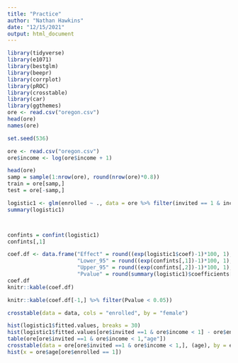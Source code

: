 ---
title: "Practice"
author: "Nathan Hawkins"
date: "12/15/2021"
output: html_document
---


```{r}
library(tidyverse)
library(e1071)
library(bestglm)
library(beepr)
library(corrplot)
library(pROC)
library(crosstable)
library(car)
library(ggthemes)
ore <- read.csv("oregon.csv")
head(ore)
names(ore)

set.seed(536)
```

```{r}
ore <- read.csv("oregon.csv")
ore$income <- log(ore$income + 1)

head(ore)
samp = sample(1:nrow(ore), round(nrow(ore)*0.8))
train = ore[samp,]
test = ore[-samp,]
```

```{r}
logistic1 <- glm(enrolled ~ ., data = ore %>% filter(invited == 1 & income < 1) %>% select(-invited, -income), family = binomial(link = "logit"))
summary(logistic1)



confints = confint(logistic1)
confints[,1]

coef.df <- data.frame("Effect" = round((exp(logistic1$coef)-1)*100, 1),
                      "Lower_95" = round((exp(confints[,1])-1)*100, 1),
                      "Upper_95" = round((exp(confints[,2])-1)*100, 1),
                      "Pvalue" = round(summary(logistic1)$coefficients[,4], 3))
coef.df
knitr::kable(coef.df)

knitr::kable(coef.df[-1,] %>% filter(Pvalue < 0.05))

crosstable(data = data, cols = "enrolled", by = "female")
```
```{r}
hist(logistic1$fitted.values, breaks = 30)
hist(logistic1$fitted.values[ore$invited ==1 & ore$income < 1] - ore$enrolled[ore$invited ==1 & ore$income < 1], breaks = 30)
table(ore[ore$invited ==1 & ore$income < 1,"age"])
crosstable(data = ore[ore$invited ==1 & ore$income < 1,], (age), by = enrolled)
hist(x = ore$age[ore$enrolled == 1])
```

